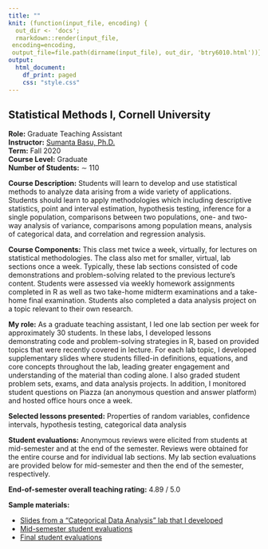 ```yaml
---
title: ""
knit: (function(input_file, encoding) {
  out_dir <- 'docs';
  rmarkdown::render(input_file,
 encoding=encoding,
 output_file=file.path(dirname(input_file), out_dir, 'btry6010.html'))})
output:
  html_document:
    df_print: paged
    css: "style.css"
---
```


## Statistical Methods I, Cornell University

**Role:** Graduate Teaching Assistant  
**Instructor:** [Sumanta Basu, Ph.D.](https://stat.cornell.edu/people/faculty/sumanta-basu)  
**Term:** Fall 2020   
**Course Level:** Graduate  
**Number of Students:** $\sim$ 110  

</div>

\noindent
**Course Description:** Students will learn to develop and use statistical methods to analyze data arising from a wide variety of applications. Students should learn to apply methodologies which including descriptive statistics, point and interval estimation, hypothesis testing, inference for a single population, comparisons between two populations, one- and two-way analysis of variance, comparisons among population means, analysis of categorical data, and correlation and regression analysis.

\vspace{1em}

\noindent
**Course Components:** This class met twice a week, virtually, for lectures on statistical methodologies. The class also met for smaller, virtual, lab sections once a week. Typically, these lab sections consisted of code demonstrations and problem-solving related to the previous lecture's content. Students were assessed via weekly homework assignments completed in R as well as two take-home midterm examinations and a take-home final examination. Students also completed a data analysis project on a topic relevant to their own research. 

\vspace{1em}

\noindent
**My role:** As a graduate teaching assistant, I led one lab section per week for approximately 30 students. In these labs, I developed lessons demonstrating code and problem-solving strategies in R, based on provided topics that were recently covered in lecture. For each lab topic, I developed supplementary slides where students filled-in definitions, equations, and core concepts throughout the lab, leading greater engagement and understanding of the material than coding alone.  I also graded student problem sets, exams, and data analysis projects. In addition, I monitored student questions on Piazza (an anonymous question and answer platform) and hosted office hours once a week.

\noindent
**Selected lessons presented:** Properties of random variables, confidence intervals, hypothesis testing, categorical data analysis

\vspace{1em}

\noindent
**Student evaluations:** Anonymous reviews were elicited from students at mid-semester and at the end of the semester. Reviews were obtained for the entire course and for individual lab sections. My lab section evaluations are provided below for mid-semester and then the end of the semester, respectively. 

\noindent
**End-of-semester overall teaching rating:** 4.89 / 5.0

\noindent
**Sample materials:**  

- [Slides from a "Categorical Data Analysis" lab that I developed](https://github.com/kimberlywebb/teaching_portfolio_docs/blob/01f5f68294a8f4a3b9d3252ae07e9eba458352f6/BTRY6010_CDA_Lab.pdf?raw=true)
- [Mid-semester student evaluations](https://github.com/kimberlywebb/teaching_portfolio_docs/blob/01f5f68294a8f4a3b9d3252ae07e9eba458352f6/BTRY6010_Midterm_Evals.pdf?raw=true)
- [Final student evaluations](https://github.com/kimberlywebb/teaching_portfolio_docs/blob/01f5f68294a8f4a3b9d3252ae07e9eba458352f6/BTRY6010_Final_Evals.pdf?raw=true)